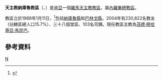 {{Infobox Roman Catholic diocese
|Roman Catholic Diocese of = 天主教納庫魯教區
|Latin name of diocese = Dioecesis Nakurensis
|image =
|caption =
|location = [[肯亞|肯亞]]
|territory =納庫魯縣和巴林戈縣
|population = 230,822

|rite = 拉丁禮
|patron =
|province = 內羅畢
|established = 1968年
|cathedral =基督君王主教座堂
|co-cathedral =
|leadership = 
|website =
|教宗 =
|metropolitan =
|ordinary = 茂禮·穆哈蒂亞·馬昆巴
|coadjutor bishop =
|auxiliary =
}}

'''天主教納庫魯教區'''（{{lang-la|Dioecesis Nakurensis}}、{{lang-sw|Jimbo Katoliki Nakuru}}）是[[肯亞|肯亞]]一個[[羅馬天主教|羅馬天主教]][[教區|教區]]，屬[[天主教內羅畢總教區|內羅畢總教區]]。

教區立於1968年1月11日，<ref>{{Cite web |url=http://www.vatican.va/holy_father/paul_vi/apost_constitutions/documents/hf_p-vi_apc_19680111_nakurensis_lt.html |title=成立教區的宗座憲令 |access-date=2014-03-10 |archive-date=2014-03-10 |archive-url=https://web.archive.org/web/20140310140509/http://www.vatican.va/holy_father/paul_vi/apost_constitutions/documents/hf_p-vi_apc_19680111_nakurensis_lt.html |dead-url=no }}</ref>包括[[納庫魯縣|納庫魯縣]]和[[巴林戈縣|巴林戈縣]]。2004年有230,822名教友（佔轄區總人口15.7%）、三十八個堂區、103名司鐸。現任教區主教為[[茂禮·穆哈蒂亞·馬昆巴|茂禮·穆哈蒂亞·馬昆巴]]。

==參考資料==
{{reflist}}
{{肯雅天主教教區}}
[[Category:肯亞天主教教區|N]]